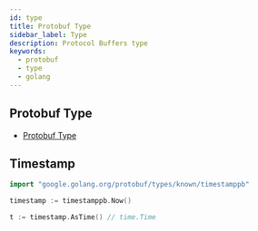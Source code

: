 ```yaml
---
id: type
title: Protobuf Type
sidebar_label: Type
description: Protocol Buffers type
keywords:
  - protobuf
  - type
  - golang
---
```


## Protobuf Type

- [Protobuf Type](/docs/lang/design/protocol/protobuf/type.mdx)

## Timestamp

```go
import "google.golang.org/protobuf/types/known/timestamppb"

timestamp := timestamppb.Now()

t := timestamp.AsTime() // time.Time
```
